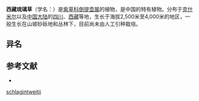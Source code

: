 {{Speciesbox
| genus = Cynoglossum
| species = schlagintweitii
| authority = (Brand) Kazmi
| synonyms = 
* Cynoglossum officinale L. var. schlagintweitii Brand
* Cynoglossum schlagintweitii (Brand) Kazmi
}}

'''西藏琉璃草'''（学名：{{lang|la|''Cynoglossum schlagintweitii''}}）是[[紫草科|紫草科]][[倒提壶属|倒提壶属]]的植物，是中国的特有植物。分布于[[克什米尔|克什米尔]]以及[[中国大陆|中国大陆]]的[[四川|四川]]、[[西藏|西藏]]等地，生长于海拔2,500米至4,000米的地区，一般生长在山坡砂砾地和丛林下，目前尚未由人工引种栽培。

== 异名 ==

== 参考文献 ==
<div class="references-small">
* {{cite web| url =http://www.bioinfo.cn/db05/KmzwSpecies.php?action=view&id=2285| title =西藏琉璃草| work =《中国高等植物数据库全库》| publisher =中国科学院微生物研究所| author =昆明植物研究所| accessdate =2009-02-23| deadurl =yes| archiveurl =https://web.archive.org/web/20160305002048/http://www.bioinfo.cn/db05/KmzwSpecies.php?action=view&id=2285| archivedate =2016-03-05| df =}}
</div>
{{Taxonbar|from=Q15225939}}

[[Category:倒提壶属|schlagintweitii]]


{{植物小作品}}